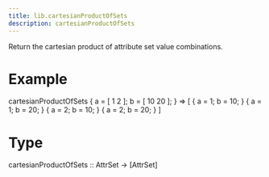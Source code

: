 ```yaml
---
title: lib.cartesianProductOfSets
description: cartesianProductOfSets
---
```



Return the cartesian product of attribute set value combinations.

# Example

cartesianProductOfSets { a = [ 1 2 ]; b = [ 10 20 ]; }
=> [
{ a = 1; b = 10; }
{ a = 1; b = 20; }
{ a = 2; b = 10; }
{ a = 2; b = 20; }
]
# Type

cartesianProductOfSets :: AttrSet -> [AttrSet]
